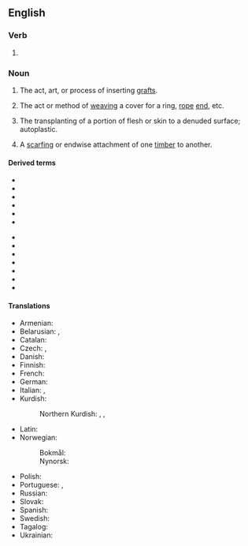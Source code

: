 ==English==

===Verb===
{{head|en|verb form}}

# {{present participle of|en|graft|nocat=1}}

===Noun===
{{wikipedia}}
{{en-noun}}

# {{lb|en|horticulture}} The act, art, or process of inserting [[graft]]s.
# {{lb|en|nautical}} The act or method of [[weaving]] a cover for a ring, [[rope]] [[end]], etc.
# {{lb|en|surgery}} The transplanting of a portion of flesh or skin to a denuded surface; autoplastic.
# {{lb|en|carpentry}} A [[scarfing]] or endwise attachment of one [[timber]] to another.

====Derived terms====
{{rel-top|terms derived from grafting (noun)}}
* {{l|en|cleft grafting}}
* {{l|en|crown grafting}}
* {{l|en|rind grafting}}
* {{l|en|saddle grafting}}
* {{l|en|side grafting}}
* {{l|en|skin grafting}}
{{rel-mid}}
* {{l|en|splice grafting}}
* {{l|en|whip grafting}}
* {{l|en|tongue grafting}}
* {{l|en|grafting scissors}}
* {{l|en|grafting tool}}
* {{l|en|grafting wax}}
* {{l|en|postgrafting}}
{{rel-bottom}}

====Translations====
{{trans-top|act, art, or process of inserting grafts}}
* Armenian: {{t+|hy|պատվաստում|sc=Armn}}
* Belarusian: {{t|be|прышчэ́пліванне|n}}, {{t|be|прышчэ́пка|f}}
* Catalan: {{t+|ca|empelt|m}}
* Czech: {{t|cs|roubování|n}}, {{t|cs|štěpování|n}}
* Danish: {{t|da|podning|c}}
* Finnish: {{t+|fi|varttaminen}}
* French: {{t+|fr|greffage|m}}
* German: {{t+|de|Veredelung|f}}
* Italian: {{t+|it|innesto|m}}, {{t+|it|incastro|m}}
* Kurdish:
*: Northern Kurdish: {{t|kmr|lûlkirin}}, {{t+|kmr|tamandin}}, {{t|kmr|muturbekirin}}
{{trans-mid}}
* Latin: {{t|la|insitiō|f}}
* Norwegian:
*: Bokmål: {{t|nb|poding|m|f}}
*: Nynorsk: {{t|nn|poding|f}}
* Polish: {{t+|pl|szczepienie|n}}
* Portuguese: {{t|pt|enxertia|f}}, {{t+|pt|enxerto|m}}
* Russian: {{t+|ru|прививка|f|alt=приви́вка}}
* Slovak: {{t|sk|štepenie|n}}
* Spanish: {{t+|es|injerto|m}}
* Swedish: {{t+|sv|ympning}}
* Tagalog: {{t|tl|dugtongsanga}}
* Ukrainian: {{t|uk|ще́плення|n}}
{{trans-bottom}}